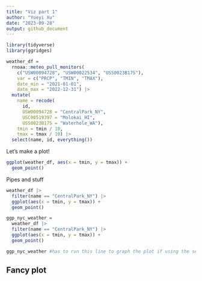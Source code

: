 ```yaml
---
title: "Viz part 1"
author: "Yueyi Xu"
date: "2023-09-28"
output: github_document
---
```


```r
library(tidyverse)
library(ggridges)
```

```r
weather_df = 
  rnoaa::meteo_pull_monitors(
    c("USW00094728", "USW00022534", "USS0023B17S"),
    var = c("PRCP", "TMIN", "TMAX"), 
    date_min = "2021-01-01",
    date_max = "2022-12-31") |>
  mutate(
    name = recode(
      id, 
      USW00094728 = "CentralPark_NY", 
      USC00519397 = "Molokai_HI",
      USS0023B17S = "Waterhole_WA"),
    tmin = tmin / 10,
    tmax = tmax / 10) |>
  select(name, id, everything())
```

Let's make a plot!

```r
ggplot(weather_df, aes(x = tmin, y = tmax)) +
  geom_point()
```

Pipes and stuff

```r
weather_df |>
  filter(name == "CentralPark_NY") |>
  ggplot(aes(x = tmin, y = tmax)) +
  geom_point()

ggp_nyc_weather =
  weather_df |>
  filter(name == "CentralPark_NY") |>
  ggplot(aes(x = tmin, y = tmax)) +
  geom_point()

ggp_nyc_weather #has to run this line to graph the plot if using the second chunk
```

## Fancy plot


